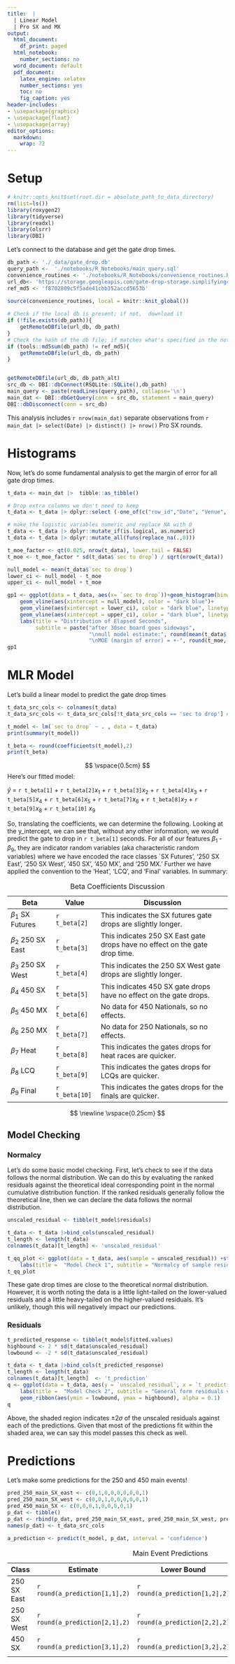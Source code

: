 ```yaml
---
title:  |  
  | Linear Model 
  | Pro SX and MX 
output:
  html_document:
    df_print: paged
  html_notebook:
    number_sections: no 
  word_document: default
  pdf_document: 
    latex_engine: xelatex
    number_sections: yes 
    toc: no 
    fig_caption: yes
header-includes: 
- \usepackage{graphicx}
- \usepackage{float}
- \usepackage{array}
editor_options: 
  markdown: 
    wrap: 72
---
```


# Setup

```r

# knitr::opts_knit$set(root.dir = absolute_path_to_data_directory)
rm(list=ls())
library(roxygen2)
library(tidyverse)
library(readxl)
library(olsrr)
library(DBI)
```

Let's connect to the database and get the gate drop times.

```r
db_path <- './_data/gate_drop.db'
query_path <-  './notebooks/R_Notebooks/main_query.sql'
convenience_routines <- './notebooks/R_Notebooks/convenience_routines.R'
url_db<- 'https://storage.googleapis.com/gate-drop-storage.simplifyingcomplexspaces.com/gate_drop.db'
ref_md5 <- 'f8702809c5f5ade41cbb352accd5653b'
    
source(convenience_routines, local = knitr::knit_global())

# Check if the local db is present; if not,  download it
if (!file.exists(db_path)){
    getRemoteDBfile(url_db, db_path)
}
# Check the hash of the db file; if matches what's specified in the notebook, proceed; if not, download from remote  
if (tools::md5sum(db_path) != ref_md5){
    getRemoteDBfile(url_db, db_path)
}


getRemoteDBfile(url_db, db_path_alt)
src_db <- DBI::dbConnect(RSQLite::SQLite(),db_path)
main_query <- paste(readLines(query_path), collapse='\n')
main_dat <- DBI::dbGetQuery(conn = src_db, statement = main_query)
DBI::dbDisconnect(conn = src_db)
```

This analysis includes `r nrow(main_dat)` separate observations from
`r main_dat |> select(Date) |> distinct() |> nrow()` Pro SX rounds.

\newpage

# Histograms

Now, let's do some fundamental analysis to get the margin of error for
all gate drop times.

```r
t_data <- main_dat |>  tibble::as_tibble()

# Drop extra columns we don't need to keep 
t_data <- t_data |> dplyr::select (-one_of(c("row_id","Date", "Venue", "Round","Comments")))

# make the logistic variables numeric and replace NA with 0
t_data <- t_data |> dplyr::mutate_if(is.logical, as.numeric)
t_data <- t_data |> dplyr::mutate_all(funs(replace_na(.,0)))

t_moe_factor <- qt(0.025, nrow(t_data), lower.tail = FALSE)
t_moe <- t_moe_factor * sd(t_data$`sec to drop`) / sqrt(nrow(t_data))
```

```r
null_model <- mean(t_data$`sec to drop`)
lower_ci <- null_model - t_moe 
upper_ci <- null_model + t_moe

gp1 <- ggplot(data = t_data, aes(x= `sec to drop`))+geom_histogram(binwidth = 0.25,color="light blue", fill="light blue") +
    geom_vline(aes(xintercept = null_model), color = "dark blue")+
    geom_vline(aes(xintercept = lower_ci), color = "dark blue", linetype = "dashed")+ 
    geom_vline(aes(xintercept = upper_ci), color = "dark blue", linetype = "dashed")+ 
    labs(title = "Distribution of Elapsed Seconds", 
         subtitle = paste("after 30sec board goes sideways",
                          "\nnull model estimate:", round(mean(t_data$`sec to drop`), 2),
                          "\nMOE (margin of error) = +-", round(t_moe, 2))) + scale_x_continuous()
gp1
```

\newpage

# MLR Model

Let's build a linear model to predict the gate drop times

```r
t_data_src_cols <- colnames(t_data)
t_data_src_cols <- t_data_src_cols[!t_data_src_cols == 'sec to drop'] #stage this for later when we make predictions

t_model <- lm(`sec to drop` ~ . , data = t_data) 
print(summary(t_model))

t_beta <- round(coefficients(t_model),2)
print(t_beta)
```

$$
\vspace{0.5cm}
$$ Here's our fitted model:

$\hat{y}$ = `r t_beta[1]` + `r t_beta[2]`$x_1$ + `r t_beta[3]`$x_2$ +
`r t_beta[4]`$x_3$ + `r t_beta[5]`$x_4$ + `r t_beta[6]`$x_5$ +
`r t_beta[7]`$x_6$ + `r t_beta[8]`$x_7$ + `r t_beta[9]`$x_8$ +
`r t_beta[10]` $x_9$

So, translating the coefficients, we can determine the following.
Looking at the y_intercept, we can see that, without any other
information, we would predict the gate to drop in `r t_beta[1]` seconds.
For all of our features $\beta_1$ - $\beta_{9}$, they are indicator
random variables (aka characteristic random variables) where we have
encoded the race classes \`SX Futures', '250 SX East', '250 SX West',
'450 SX', '450 MX', and '250 MX.' Further we have applied the convention
to the 'Heat', 'LCQ', and 'Final' variables. In summary:

| Beta                  | Value          | Discussion                                                                  |
|---------------|---------------|-------------------------------------------|
| $\beta_1$ SX Futures  | `r t_beta[2]`  | This indicates the SX futures gate drops are slightly longer.               |
| $\beta_2$ 250 SX East | `r t_beta[3]`  | This indicates 250 SX East gate drops have no effect on the gate drop time. |
| $\beta_3$ 250 SX West | `r t_beta[4]`  | This indicates the 250 SX West gate drops are slightly longer.              |
| $\beta_4$ 450 SX      | `r t_beta[5]`  | This indicates 450 SX gate drops have no effect on the gate drops.          |
| $\beta_5$ 450 MX      | `r t_beta[6]`  | No data for 450 Nationals, so no effects.                                   |
| $\beta_6$ 250 MX      | `r t_beta[7]`  | No data for 250 Nationals, so no effects.                                   |
| $\beta_7$ Heat        | `r t_beta[8]`  | This indicates the gates drops for heat races are quicker.                  |
| $\beta_8$ LCQ         | `r t_beta[9]`  | This indicates the gates drops for LCQs are quicker.                        |
| $\beta_9$ Final       | `r t_beta[10]` | This indicates the gates drops for the finals are quicker.                  |

: Beta Coefficients Discussion

$$
\newline
\vspace{0.25cm} 
$$

\newpage

## Model Checking

### Normalcy

Let's do some basic model checking. First, let's check to see if the
data follows the normal distribution. We can do this by evaluating the
ranked residuals against the theoretical ideal corresponding point in
the normal cumulative distribution function. If the ranked residuals
generally follow the theoretical line, then we can declare the data
follows the normal distribution.

```r
unscaled_residual <- tibble(t_model$residuals)

t_data <- t_data |>bind_cols(unscaled_residual)
t_length <- length(t_data)
colnames(t_data)[t_length] <- 'unscaled_residual'

t_qq_plot <- ggplot(data = t_data, aes(sample = unscaled_residual)) +stat_qq() + stat_qq_line() + 
    labs(title =  "Model Check 1", subtitle = "Normalcy of sample residuals vs. theoretical", y = "sample", x = "theoretical")
t_qq_plot
```

These gate drop times are close to the theoretical normal distribution.
However, it is worth noting the data is a little light-tailed on the
lower-valued residuals and a little heavy-tailed on the higher-valued
residuals. It's unlikely, though this will negatively impact our
predictions.

\newpage

### Residuals

```r
t_predicted_response <- tibble(t_model$fitted.values)
highbound <- 2 * sd(t_data$unscaled_residual)
lowbound <- -2 * sd(t_data$unscaled_residual)

t_data <- t_data |>bind_cols(t_predicted_response)
t_length <- length(t_data)
colnames(t_data)[t_length]  <- 't_prediction'
q <- ggplot(data = t_data, aes(y = `unscaled_residual`, x = `t_prediction` )) + geom_point(size=1) + 
    labs(title =  "Model Check 2", subtitle = "General form residuals vs. predictions", y = "Unscaled Residuals", x = "Prediction") + geom_hline(yintercept = 0) +
    geom_ribbon(aes(ymin = lowbound, ymax = highbound), alpha = 0.1)
q
```

Above, the shaded region indicates $\pm2\sigma$ of the unscaled
residuals against each of the predictions. Given that most of the
predictions fit within the shaded area, we can say this model passes
this check as well.

\newpage

# Predictions

Let's make some predictions for the 250 and 450 main events!

```r
pred_250_main_SX_east <- c(0,1,0,0,0,0,0,0,1)
pred_250_main_SX_west <- c(0,0,1,0,0,0,0,0,1)
pred_450_main_SX <- c(0,0,0,1,0,0,0,0,1)
p_dat <- tibble()
p_dat <- rbind(p_dat, pred_250_main_SX_east, pred_250_main_SX_west, pred_450_main_SX)
names(p_dat) <- t_data_src_cols

a_prediction <- predict(t_model, p_dat, interval = 'confidence')
```

| Class       | Estimate                       | Lower Bound                    | Upper Bound                    |
|----------------|-------------------|-------------------|-------------------|
| 250 SX East | `r round(a_prediction[1,1],2)` | `r round(a_prediction[1,2],2)` | `r round(a_prediction[1,3],2)` |
| 250 SX West | `r round(a_prediction[2,1],2)` | `r round(a_prediction[2,2],2)` | `r round(a_prediction[2,3],2)` |
| 450 SX      | `r round(a_prediction[3,1],2)` | `r round(a_prediction[3,2],2)` | `r round(a_prediction[3,3],2)` |
|             |                                |                                |                                |

: Main Event Predictions
